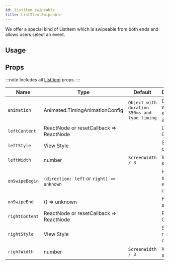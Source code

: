 ```yaml
---
id: listitem_swipeable
title: ListItem.Swipeable
---
```



We offer a special kind of ListItem which is swipeable from both ends and allows users select an event.

## Usage

<Usage />

## Props

:::note
Includes all [ListItem](listitem#props) props.
:::

<div class='table-responsive'>

| Name           | Type                                      | Default                                      | Description                           |
| -------------- | ----------------------------------------- | -------------------------------------------- | ------------------------------------- |
| `animation`    | Animated.TimingAnimationConfig            | `Object with duration 350ms and type timing` | Decide whether to show animation.     |
| `leftContent`  | ReactNode or resetCallback => ReactNode   |                                              | Left Content.                         |
| `leftStyle`    | View Style                                |                                              | Style of left container.              |
| `leftWidth`    | number                                    | `ScreenWidth / 3`                            | Width to swipe left.                  |
| `onSwipeBegin` | `(direction: left` or `right) => unknown` |                                              | Handler for swipe in either direction |
| `onSwipeEnd`   | () => unknown                             |                                              | Handler for swipe end.                |
| `rightContent` | ReactNode or resetCallback => ReactNode   |                                              | Right Content.                        |
| `rightStyle`   | View Style                                |                                              | Style of right container.             |
| `rightWidth`   | number                                    | `ScreenWidth / 3`                            | Width to swipe right.                 |

</div>

